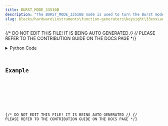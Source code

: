 ```yaml
---
title: BURST_MODE_33510B
description: "The BURST_MODE_33510B node is used to turn the Burst mode on or off."
slug: blocks/hardware\instruments\function-generators\keysight\33xxx\advanced\burst-mode-33510b
---
```


{/* DO NOT EDIT THIS FILE! IT IS BEING AUTO GENERATED */}
{/* PLEASE REFER TO THE CONTRIBUTION GUIDE ON THE DOCS PAGE */}


<PythonDocsDisplay docstring={docstring} />
<details>
<summary>Python Code</summary>



<Code code={pythonCode} lang="py" wrap theme="dracula" />

[Find this Flojoy Block on GitHub](https://github.com/flojoy-ai/blocks/blob/main/blocks/HARDWARE\INSTRUMENTS\FUNCTION_GENERATORS\KEYSIGHT\33XXX\ADVANCED\BURST_MODE_33510B/BURST_MODE_33510B.py)

</details>

## Example


<GetHelpWidget />


<AppDisplay app={app} blockName="BURST_MODE_33510B" client:visible />


<Example />

{/* DO NOT EDIT THIS FILE! IT IS BEING AUTO GENERATED */}
{/* PLEASE REFER TO THE CONTRIBUTION GUIDE ON THE DOCS PAGE */}
